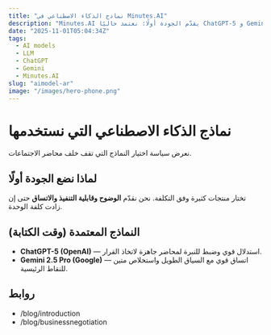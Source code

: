 ```yaml
---
title: "نماذج الذكاء الاصطناعي في Minutes.AI"
description: "Minutes.AI يقدّم الجودة أولًا: نعتمد حاليًا ChatGPT-5 و Gemini 2.5 Pro."
date: "2025-11-01T05:04:34Z"
tags:
  - AI models
  - LLM
  - ChatGPT
  - Gemini
  - Minutes.AI
slug: "aimodel-ar"
image: "/images/hero-phone.png"
---
```


# نماذج الذكاء الاصطناعي التي نستخدمها

نعرض سياسة اختيار النماذج التي تقف خلف محاضر الاجتماعات.

## لماذا نضع الجودة أولًا
تختار منتجات كثيرة وفق التكلفة. نحن نقدّم **الوضوح وقابلية التنفيذ والاتساق** حتى إن زادت كلفة الوحدة.

## النماذج المعتمدة (وقت الكتابة)
- **ChatGPT-5 (OpenAI)** — استدلال قوي وضبط للنبرة لمحاضر جاهزة لاتخاذ القرار.
- **Gemini 2.5 Pro (Google)** — اتساق قوي مع السياق الطويل واستخلاص متين للنقاط الرئيسية.

## روابط
- /blog/introduction
- /blog/businessnegotiation
